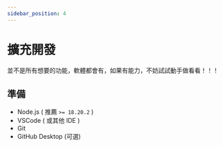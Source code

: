 ```yaml
---
sidebar_position: 4
---
```


# 擴充開發

並不是所有想要的功能，軟體都會有，如果有能力，不妨試試動手做看看！！！

## 準備

- Node.js ( 推薦 `>= 18.20.2` )
- VSCode ( 或其他 IDE )
- Git
- GitHub Desktop (可選)
